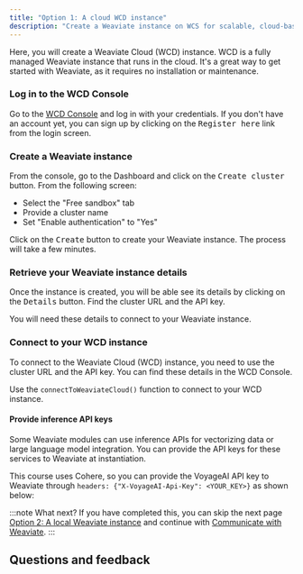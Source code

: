 ```yaml
---
title: "Option 1: A cloud WCD instance"
description: "Create a Weaviate instance on WCS for scalable, cloud-based data projects."
---
```



Here, you will create a Weaviate Cloud (WCD) instance. WCD is a fully managed Weaviate instance that runs in the cloud. It's a great way to get started with Weaviate, as it requires no installation or maintenance.

### <i class="fa-solid fa-chalkboard"></i> Log in to the WCD Console

Go to the [WCD Console](https://console.weaviate.cloud/) and log in with your credentials. If you don't have an account yet, you can sign up by clicking on the <kbd>Register here</kbd> link from the login screen.

### <i class="fa-solid fa-chalkboard"></i> Create a Weaviate instance

From the console, go to the Dashboard and click on the <kbd>Create cluster</kbd> button. From the following screen:

- Select the "Free sandbox" tab
- Provide a cluster name
- Set "Enable authentication" to "Yes"

Click on the <kbd>Create</kbd> button to create your Weaviate instance. The process will take a few minutes.

### <i class="fa-solid fa-chalkboard"></i> Retrieve your Weaviate instance details

Once the instance is created, you will be able see its details by clicking on the <kbd>Details</kbd> button. Find the cluster URL and the API key.

You will need these details to connect to your Weaviate instance.

### <i class="fa-solid fa-code"></i> Connect to your WCD instance

To connect to the Weaviate Cloud (WCD) instance, you need to use the cluster URL and the API key. You can find these details in the WCD Console.

Use the `connectToWeaviateCloud()` function to connect to your WCD instance.

<FilteredTextBlock
  text={TSCode}
  startMarker="// WCDInstantiation"
  endMarker="// END WCDInstantiation"
  language="ts"
/>

#### Provide inference API keys

Some Weaviate modules can use inference APIs for vectorizing data or large language model integration. You can provide the API keys for these services to Weaviate at instantiation.

This course uses Cohere, so you can provide the VoyageAI API key to Weaviate through `headers: {"X-VoyageAI-Api-Key": <YOUR_KEY>}` as shown below:

<FilteredTextBlock
  text={TSCode}
  startMarker="// WCDAPIKeyInstantiation"
  endMarker="// END WCDAPIKeyInstantiation"
  language="ts"
/>

:::note What next?
If you have completed this, you can skip the next page [Option 2: A local Weaviate instance](./20_create_docker.mdx) and continue with [Communicate with Weaviate](../30_communicate.mdx).
:::

## Questions and feedback


<DocsFeedback/>
